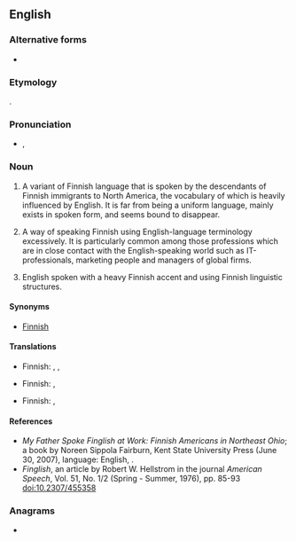 ==English==
{{wikipedia}}

===Alternative forms===
* {{l|en|Finnglish}}

===Etymology===
{{blend|Finnish|English|lang=en}}.

===Pronunciation===
* {{enPR|fĭng'glĭsh}}, {{IPA|/ˈfɪŋɡlɪʃ/|/ˈfiŋɡlɪʃ/|lang=en}}

===Noun===
{{en-noun|-}}

# {{lb|en|US|regional}} A variant of Finnish language that is spoken by the descendants of Finnish immigrants to North America, the vocabulary of which is heavily influenced by English. It is far from being a uniform language, mainly exists in spoken form, and seems bound to disappear.
# {{lb|en|derogatory}} A way of speaking Finnish using English-language terminology excessively. It is particularly common among those professions which are in close contact with the English-speaking world such as IT-professionals, marketing people and managers of global firms.
# {{lb|en|derogatory}} English spoken with a heavy Finnish accent and using Finnish linguistic structures.

====Synonyms====
* {{sense|variant of Finnish spoken in North America}} {{l|en|American}} [[Finnish]]

====Translations====
{{trans-top|variant of Finnish}}
* Finnish: {{t|fi|amerikansuomi}}, {{t|fi|fingliska}}, {{t|fi|fingelska}}
{{trans-mid}}
{{trans-bottom}}

{{trans-top|way of speaking Finnish using English terminology}}
* Finnish: {{t|fi|fingliska}}, {{t|fi|fingelska}}
{{trans-mid}}
{{trans-bottom}}

{{trans-top|broken English}}
* Finnish: {{t|fi|fingliska}}, {{t|fi|fingelska}}
{{trans-mid}}
{{trans-bottom}}

====References====
* ''My Father Spoke Finglish at Work: Finnish Americans in Northeast Ohio''; a book by Noreen Sippola Fairburn, Kent State University Press (June 30, 2007), language: English, {{ISBN|978-0873389099}}.
* ''Finglish'', an article by Robert W. Hellstrom in the journal ''American Speech'', Vol. 51, No. 1/2 (Spring - Summer, 1976), pp. 85-93 doi:10.2307/455358

===Anagrams===
* {{anagrams|en|fishling}}